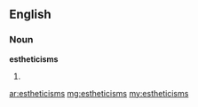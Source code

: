 ==English==

===Noun===
'''estheticisms'''

# {{plural of|[[estheticism]]}}

[[ar:estheticisms]]
[[mg:estheticisms]]
[[my:estheticisms]]